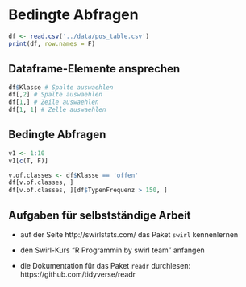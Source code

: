 # Bedingte Abfragen

```r
df <- read.csv('../data/pos_table.csv')
print(df, row.names = F)
```

## Dataframe-Elemente ansprechen
```r
df$Klasse # Spalte auswaehlen
df[,2] # Spalte auswaehlen
df[1,] # Zeile auswaehlen
df[1, 1] # Zelle auswaehlen
```

## Bedingte Abfragen
```r
v1 <- 1:10
v1[c(T, F)]
```

```r
v.of.classes <- df$Klasse == 'offen'
df[v.of.classes, ]
df[v.of.classes, ][df$TypenFrequenz > 150, ]
```

## Aufgaben für selbstständige Arbeit
* auf der Seite http://swirlstats.com/ das Paket `swirl` kennenlernen

* den Swirl-Kurs "R Programmin by swirl team" anfangen

* die Dokumentation für das Paket `readr` durchlesen: https://github.com/tidyverse/readr

